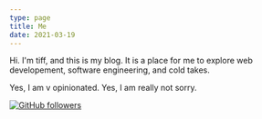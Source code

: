 ```yaml
---
type: page
title: Me
date: 2021-03-19
---
```


Hi. I'm tiff, and this is my blog. It is a place for me to explore web developement, software engineering, and cold takes.

Yes, I am v opinionated. Yes, I am really not sorry.

<p>
  <a href="https://github.com/twhite96">
    <img alt="GitHub followers" src="https://img.shields.io/github/followers/twhite96?color=black&logo=Github&logoColor=white&style=for-the-badge">
  </a>
